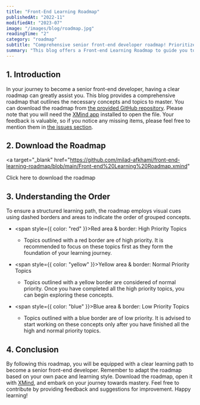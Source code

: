 ```yaml
---
title: "Front-End Learning Roadmap"
publishedAt: "2022-11"
modifiedAt: "2023-07"
image: "/images/blog/roadmap.jpg"
readingTime: "2"
category: "roadmap"
subtitle: "Comprehensive senior front-end developer roadmap! Prioritize topics, build a strong foundation, and progress toward mastery."
summary: "This blog offers a Front-end Learning Roadmap to guide you toward becoming a senior front-end developer. The roadmap prioritizes topics in high, normal and low priorities to specify what you need to build a strong foundation and progressing accordingly. Feedback and suggestions for improvement are welcomed, empowering individuals to embark on a clear path towards mastery."
---
```


## 1. Introduction

In your journey to become a senior front-end developer, having a clear roadmap can greatly assist you.
This blog provides a comprehensive roadmap that outlines the necessary concepts and topics to master.
You can download the roadmap from [the provided GitHub repository](https://github.com/milad-afkhami/front-end-learning-roadmap).
Please note that you will need the [XMind app](https://xmind.app/download/) installed to open the file.
Your feedback is valuable, so if you notice any missing items,
please feel free to mention them in [the issues section](https://github.com/milad-afkhami/front-end-learning-roadmap/issues).

## 2. Download the Roadmap

<a
  target="_blank"
  href="https://github.com/milad-afkhami/front-end-learning-roadmap/blob/main/Front-end%20Learning%20Roadmap.xmind"
>
  Click here to download the roadmap
</a>

## 3. Understanding the Order

To ensure a structured learning path, the roadmap employs visual cues
using dashed borders and areas to indicate the order of grouped concepts.

- <span style={{ color: "red" }}>Red</span> area & border: High Priority Topics

  - Topics outlined with a red border are of high priority. It is recommended to
    focus on these topics first as they form the foundation of your learning journey.

- <span style={{ color: "yellow" }}>Yellow</span> area & border: Normal Priority
  Topics

  - Topics outlined with a yellow border are considered of normal priority.
    Once you have completed all the high priority topics, you can begin exploring these
    concepts.

- <span style={{ color: "blue" }}>Blue</span> area & border: Low Priority Topics

  - Topics outlined with a blue border are of low priority. It is advised to start
    working on these concepts only after you have finished all the high and normal
    priority topics.

## 4. Conclusion

By following this roadmap, you will be equipped with a clear learning path to become a senior front-end developer.
Remember to adapt the roadmap based on your own pace and learning style.
Download the roadmap, open it with [XMind](https://xmind.app/download/),
and embark on your journey towards mastery. Feel free to contribute
by providing feedback and suggestions for improvement. Happy learning!
